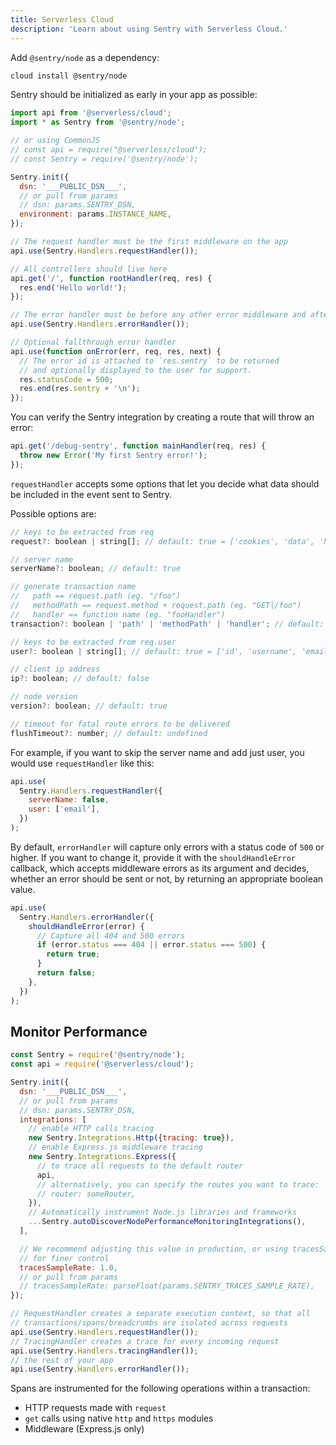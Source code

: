 ```yaml
---
title: Serverless Cloud
description: 'Learn about using Sentry with Serverless Cloud.'
---
```


Add `@sentry/node` as a dependency:

```bash {tabTitle:npm}
cloud install @sentry/node
```

Sentry should be initialized as early in your app as possible:

```javascript
import api from '@serverless/cloud';
import * as Sentry from '@sentry/node';

// or using CommonJS
// const api = require("@serverless/cloud");
// const Sentry = require('@sentry/node');

Sentry.init({
  dsn: '___PUBLIC_DSN___',
  // or pull from params
  // dsn: params.SENTRY_DSN,
  environment: params.INSTANCE_NAME,
});

// The request handler must be the first middleware on the app
api.use(Sentry.Handlers.requestHandler());

// All controllers should live here
api.get('/', function rootHandler(req, res) {
  res.end('Hello world!');
});

// The error handler must be before any other error middleware and after all controllers
api.use(Sentry.Handlers.errorHandler());

// Optional fallthrough error handler
api.use(function onError(err, req, res, next) {
  // The error id is attached to `res.sentry` to be returned
  // and optionally displayed to the user for support.
  res.statusCode = 500;
  res.end(res.sentry + '\n');
});
```

You can verify the Sentry integration by creating a route that will throw an error:

```javascript
api.get('/debug-sentry', function mainHandler(req, res) {
  throw new Error('My first Sentry error!');
});
```

`requestHandler` accepts some options that let you decide what data should be included in the event sent to Sentry.

Possible options are:

```javascript
// keys to be extracted from req
request?: boolean | string[]; // default: true = ['cookies', 'data', 'headers', 'method', 'query_string', 'url']

// server name
serverName?: boolean; // default: true

// generate transaction name
//   path == request.path (eg. "/foo")
//   methodPath == request.method + request.path (eg. "GET|/foo")
//   handler == function name (eg. "fooHandler")
transaction?: boolean | 'path' | 'methodPath' | 'handler'; // default: true = 'methodPath'

// keys to be extracted from req.user
user?: boolean | string[]; // default: true = ['id', 'username', 'email']

// client ip address
ip?: boolean; // default: false

// node version
version?: boolean; // default: true

// timeout for fatal route errors to be delivered
flushTimeout?: number; // default: undefined
```

For example, if you want to skip the server name and add just user, you would use `requestHandler` like this:

```javascript
api.use(
  Sentry.Handlers.requestHandler({
    serverName: false,
    user: ['email'],
  })
);
```

By default, `errorHandler` will capture only errors with a status code of `500` or higher. If you want to change it, provide it with the `shouldHandleError` callback, which accepts middleware errors as its argument and decides, whether an error should be sent or not, by returning an appropriate boolean value.

```javascript
api.use(
  Sentry.Handlers.errorHandler({
    shouldHandleError(error) {
      // Capture all 404 and 500 errors
      if (error.status === 404 || error.status === 500) {
        return true;
      }
      return false;
    },
  })
);
```

## Monitor Performance

```javascript
const Sentry = require('@sentry/node');
const api = require('@serverless/cloud');

Sentry.init({
  dsn: '___PUBLIC_DSN___',
  // or pull from params
  // dsn: params.SENTRY_DSN,
  integrations: [
    // enable HTTP calls tracing
    new Sentry.Integrations.Http({tracing: true}),
    // enable Express.js middleware tracing
    new Sentry.Integrations.Express({
      // to trace all requests to the default router
      api,
      // alternatively, you can specify the routes you want to trace:
      // router: someRouter,
    }),
    // Automatically instrument Node.js libraries and frameworks
    ...Sentry.autoDiscoverNodePerformanceMonitoringIntegrations(),
  ],

  // We recommend adjusting this value in production, or using tracesSampler
  // for finer control
  tracesSampleRate: 1.0,
  // or pull from params
  // tracesSampleRate: parseFloat(params.SENTRY_TRACES_SAMPLE_RATE),
});

// RequestHandler creates a separate execution context, so that all
// transactions/spans/breadcrumbs are isolated across requests
api.use(Sentry.Handlers.requestHandler());
// TracingHandler creates a trace for every incoming request
api.use(Sentry.Handlers.tracingHandler());
// the rest of your app
api.use(Sentry.Handlers.errorHandler());
```

Spans are instrumented for the following operations within a transaction:

- HTTP requests made with `request`
- `get` calls using native `http` and `https` modules
- Middleware (Express.js only)
